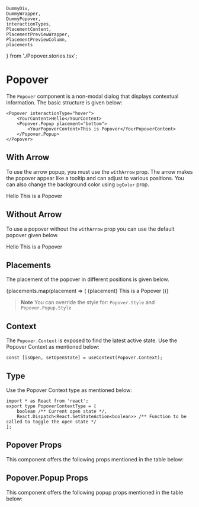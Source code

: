     DummyDiv,
    DummyWrapper,
    DummyPopover,
    interactionTypes,
    PlacementContent,
    PlacementPreviewWrapper,
    PlacementPreviewColumn,
    placements
} from './Popover.stories.tsx';

<Meta title="Core" component={Popover} />

# Popover

The `Popover` component is a non-modal dialog that displays contextual information. The basic structure is given below:

```tsx
<Popover interactionType="hover">
    <YourContent>Hello</YourContent>
    <Popover.Popup placement="bottom">
        <YourPopoverContent>This is Popover</YourPopoverContent>
    </Popover.Popup>
</Popover>
```

## With Arrow

To use the arrow popup, you must use the `withArrow` prop. The arrow makes the popover appear like a tooltip and can adjust to various positions. You can also change the background color using `bgColor` prop.

<Preview withToolbar>
    <Story name="Popover" decorators={[withKnobs]}>
        <DummyWrapper>
            <Popover interactionType={select('Interaction Type', interactionTypes, 'hover')}>
                <DummyDiv>Hello</DummyDiv>
                <Popover.Popup
                    placement={select('Placement', placements, 'right')}
                    fullWidth={boolean('Full Width', false)}
                    fullHeight={boolean('Full Height', false)}
                    withArrow={boolean('With Arrow', true)}
                    bgColor={color('Background color', 'white')}
                >
                    <DummyPopover>This is a Popover</DummyPopover>
                </Popover.Popup>
            </Popover>
        </DummyWrapper>
    </Story>
</Preview>


## Without Arrow

To use a popover without the `withArrow` prop you can use the default popover given below.

<Preview>
    <DummyWrapper>
        <Popover>
            <DummyDiv>Hello</DummyDiv>
            <Popover.Popup placement="right">
                <DummyPopover>This is a Popover</DummyPopover>
            </Popover.Popup>
        </Popover>
    </DummyWrapper>
</Preview>

## Placements

The placement of the popover in different positions is given below.

<Preview>
    <PlacementPreviewWrapper>
        {placements.map(placement => (
            <PlacementPreviewColumn>
                <Popover>
                    <PlacementContent>{placement}</PlacementContent>
                    <Popover.Popup
                        placement={placement}
                        withArrow
                    >
                        <Popover>This is a Popover</Popover>
                    </Popover.Popup>
                </Popover>
            </PlacementPreviewColumn>
        ))}
    </PlacementPreviewWrapper>
</Preview>


> **Note** You can override the style for: `Popover.Style` and `Popover.Popup.Style` 

## Context

The `Popover.Context` is exposed to find the latest active state. 
Use the Popover Context as mentioned below:

```tsx
const [isOpen, setOpenState] = useContext(Popover.Context);
```

## Type

Use the Popover Context type as mentioned below:

```tsx
import * as React from 'react';
export type PopoverContextType = [
    boolean /** Current open state */,
    React.Dispatch<React.SetStateAction<boolean>> /** Function to be called to toggle the open state */
];
```

## Popover Props

This component offers the following props mentioned in the table below:

<Props of={Popover} />

## Popover.Popup Props

This component offers the following popup props mentioned in the table below:

<Props of={Popover.Popup} />
